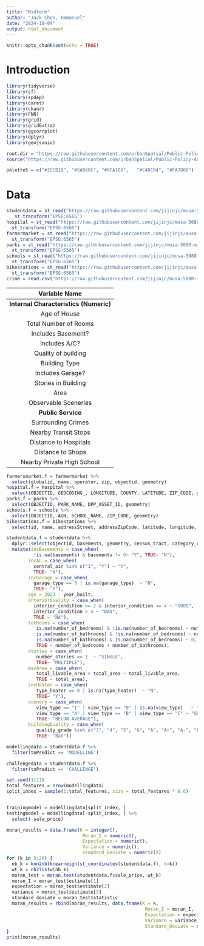 ```yaml
---
title: "Midterm"
author: "Jack Chen, Emmanuel"
date: "2024-10-04"
output: html_document
---
```


```r
knitr::opts_chunk$set(echo = TRUE)
```

# Introduction

```r
library(tidyverse)
library(sf)
library(spdep)
library(caret)
library(ckanr)
library(FNN)
library(grid)
library(gridExtra)
library(ggcorrplot)
library(dplyr)
library(geojsonio)

root.dir = "https://raw.githubusercontent.com/urbanSpatial/Public-Policy-Analytics-Landing/master/DATA/"
source("https://raw.githubusercontent.com/urbanSpatial/Public-Policy-Analytics-Landing/master/functions.r")

palette5 = c("#25CB10", "#5AB60C", "#8FA108",   "#C48C04", "#FA7800")
```

# Data

```r
studentdata = st_read("https://raw.githubusercontent.com/jijinjc/musa-5080-midterm/refs/heads/main/Midterm%20Data/studentData.geo.json") %>%
   st_transform("EPSG:6565")
hospital = st_read("https://raw.githubusercontent.com/jijinjc/musa-5080-midterm/refs/heads/main/Midterm%20Data/DOH_Hospitals202311.geojson") %>% 
  st_transform("EPSG:6565")
farmermarket = st_read("https://raw.githubusercontent.com/jijinjc/musa-5080-midterm/refs/heads/main/Midterm%20Data/Farmers_Markets.geojson") %>%
  st_transform("EPSG:6565")
parks = st_read("https://raw.githubusercontent.com/jijinjc/musa-5080-midterm/refs/heads/main/Midterm%20Data/Parks.geojson") %>%
  st_transform("EPSG:6565")
schools = st_read("https://raw.githubusercontent.com/jijinjc/musa-5080-midterm/refs/heads/main/Midterm%20Data/Schools.geojson") %>%
  st_transform("EPSG:6565")
bikestations = st_read("https://raw.githubusercontent.com/jijinjc/musa-5080-midterm/refs/heads/main/Midterm%20Data/bikestation.geojson") %>%
  st_transform("EPSG:6565")
crime = read.csv("https://raw.githubusercontent.com/jijinjc/musa-5080-midterm/refs/heads/main/Midterm%20Data/incidents_part1_part2.csv")
```

|              Variable Name              |
|:---------------------------------------:|
| **Internal Characteristics (Numeric)**  |
|              Age of House               |
|          Total Number of Rooms          |
|           Includes Basement?            |
|              Includes A/C?              |
|           Quality of building           |
|              Building Type              |
|            Includes Garage?             |
|           Stories in Building           |
|                  Area                   |
|          Observable Sceneries           |
|           **Public Service**            |
|           Surrounding Crimes            |
|          Nearby Transit Stops           |
|          Distance to Hospitals          |
|            Distance to Shops            |
|       Nearby Private High School        |

```r
farmersmarket.f = farmermarket %>%
  select(globalid, name, operator, zip, objectid, geometry)
hospital.f = hospital %>%
  select(OBJECTID, GEOCODING_, LONGITUDE, COUNTY, LATITUDE, ZIP_CODE, geometry)
parks.f = parks %>%
  select(OBJECTID, PARK_NAME, DPP_ASSET_ID, geometry)
schools.f = schools %>%
  select(OBJECTID, AUN, SCHOOL_NAME, ZIP_CODE, geometry)
bikestations.f = bikestations %>%
  select(id, name, addressStreet, addressZipCode, latitude, longitude, coordinates, geometry)

studentdata.f = studentdata %>%
  dplyr::select(objectid, basements, geometry, census_tract, category_code, central_air, fireplaces, fuel, garage_type, interior_condition, location, number_of_bedrooms, number_of_bathrooms, number_stories, number_of_rooms, quality_grade, state_code, street_code, sale_price, sale_date, sale_year, total_livable_area, type_heater, total_area, unfinished, unit, view_type, year_built, zip_code, toPredict) %>%
  mutate(incBasements = case_when(
          !is.na(basements) & basements != 0~ "Y", TRUE~ "N"),
        incAC = case_when(
          central_air %in% c("1", "Y") ~ "Y",
          TRUE~ "N"),
        incGarage = case_when(
          garage_type == 0 | is.na(garage_type)  ~ "N",
          TRUE~ "Y"),
        age = 2023 - year_built,
        interiorQuality = case_when(
          interior_condition >= 2 & interior_condition <= 4 ~ "GOOD",
          interior_condition > 4 ~ "BAD",
          TRUE ~ "NA"),
        totRooms = case_when(
           is.na(number_of_bedrooms) & !is.na(number_of_bedrooms) ~ number_of_bathrooms,
           is.na(number_of_bathrooms) & !is.na(number_of_bedrooms) ~ number_of_bedrooms,
           is.na(number_of_bathrooms) & is.na(number_of_bedrooms) ~ 0,
           TRUE ~ number_of_bedrooms + number_of_bathrooms),
        stories = case_when(
           number_stories == 1  ~ "SINGLE",
           TRUE~ "MULTIPLE"),
        maxArea = case_when(
           total_livable_area > total_area ~ total_livable_area,
           TRUE ~ total_area),
        incHeater = case_when(
           type_heater == 0 | is.na(type_heater)  ~ "N",
           TRUE~ "Y"),
        scenery = case_when(
           view_type == "I" | view_type == "0" | is.na(view_type)   ~ "STANDARD",
           view_type == "A" | view_type == "B" | view_type == "C" ~ "GOOD",
           TRUE~ "BELOW AVERAGE"),
        buildingQuality = case_when(
           quality_grade %in% c("3", "4", "5", "6", "A", "A+", "A-", "B", "B+","B-","S","S+","X-")  ~ "Good",
           TRUE~ "Bad"))

modellingdata = studentdata.f %>%
  filter(toPredict == 'MODELLING') 

challengedata = studentdata.f %>%
  filter(toPredict == 'CHALLENGE')
```

```r
set.seed(1111) 
total_features = nrow(modellingdata)
split_index = sample(1:total_features, size = total_features * 0.6)


trainingmodel = modellingdata[split_index, ] 
testingmodel = modellingdata[-split_index, ] %>%
  select(-sale_price)
```

```r
moran_results = data.frame(K = integer(),
                            Moran_I = numeric(),
                            Expectation = numeric(),
                            Variance = numeric(),
                            Standard_Deviate = numeric())
for (k in 5:20) {
  nb_k = knn2nb(knearneigh(st_coordinates(studentdata.f), k=k))
  wt_k = nb2listw(nb_k)
  moran_test = moran.test(studentdata.f$sale_price, wt_k)
  moran_I = moran_test$estimate[1]
  expectation = moran_test$estimate[2]
  variance = moran_test$estimate[3]
  standard_deviate = moran_test$statistic
  moran_results = rbind(moran_results, data.frame(K = k,
                                                   Moran_I = moran_I,
                                                   Expectation = expectation,
                                                   Variance = variance,
                                                   Standard_Deviate = standard_deviate))
}
print(moran_results)
```
